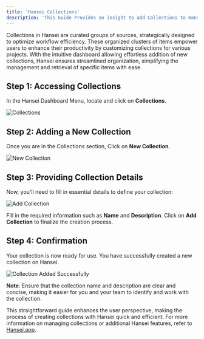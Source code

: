 ```yaml
---
title: 'Hansei Collections'
description: 'This Guide Provides an insight to add Collections to Hansei'
---
```


Collections in Hansei are curated groups of sources, strategically designed to optimize workflow efficiency. These organized clusters of items empower users to enhance their productivity by customizing collections for various projects. With the intuitive dashboard allowing effortless addition of new collections, Hansei ensures streamlined organization, simplifying the management and retrieval of specific items with ease.

## Step 1: Accessing Collections
In the Hansei Dashboard Menu, locate and click on **Collections**.

<img
  src="/images/collection/1.png"
  alt="Collections"
/>

## Step 2: Adding a New Collection
Once you are in the Collections section, Click on **New Collection**.

<img
  src="/images/collection/2.png"
  alt="New Collection"
/>

## Step 3: Providing Collection Details
Now, you'll need to fill in essential details to define your collection:

<img
  src="/images/collection/3.png"
  alt="Add Collection"
/>

Fill in the required information such as **Name** and **Description**.
Click on **Add Collection** to finalize the creation process.

## Step 4: Confirmation
Your collection is now ready for use. You have successfully created a new collection on Hansei.

<img
  src="/images/collection/4.png"
  alt="Collection Added Successfully"
/>

**Note**: Ensure that the collection name and description are clear and concise, making it easier for you and your team to identify and work with the collection.

This straightforward guide enhances the user perspective, making the process of creating collections with Hansei quick and efficient. For more information on managing collections or additional Hansei features, refer to [Hansei.app](https://hansei.app/).